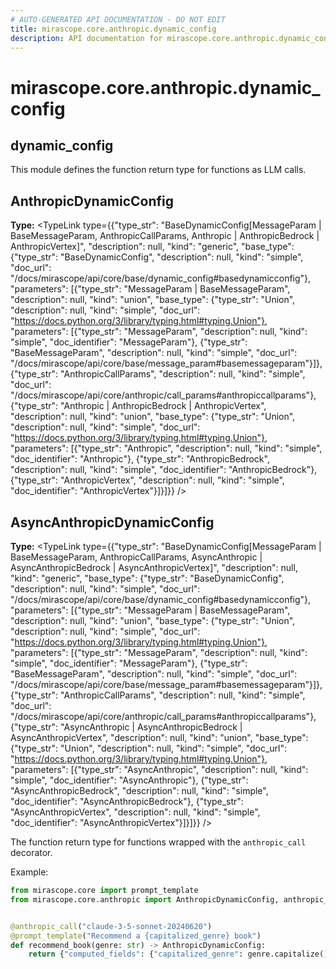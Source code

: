 ```yaml
---
# AUTO-GENERATED API DOCUMENTATION - DO NOT EDIT
title: mirascope.core.anthropic.dynamic_config
description: API documentation for mirascope.core.anthropic.dynamic_config
---
```


# mirascope.core.anthropic.dynamic_config

## <ApiType type="Module" path="core/anthropic/dynamic_config" symbolName="dynamic_config" /> dynamic_config

This module defines the function return type for functions as LLM calls.

## <ApiType type="Attribute" path="core/anthropic/dynamic_config" symbolName="AnthropicDynamicConfig" /> AnthropicDynamicConfig

**Type:** <TypeLink type={{"type_str": "BaseDynamicConfig[MessageParam | BaseMessageParam, AnthropicCallParams, Anthropic | AnthropicBedrock | AnthropicVertex]", "description": null, "kind": "generic", "base_type": {"type_str": "BaseDynamicConfig", "description": null, "kind": "simple", "doc_url": "/docs/mirascope/api/core/base/dynamic_config#basedynamicconfig"}, "parameters": [{"type_str": "MessageParam | BaseMessageParam", "description": null, "kind": "union", "base_type": {"type_str": "Union", "description": null, "kind": "simple", "doc_url": "https://docs.python.org/3/library/typing.html#typing.Union"}, "parameters": [{"type_str": "MessageParam", "description": null, "kind": "simple", "doc_identifier": "MessageParam"}, {"type_str": "BaseMessageParam", "description": null, "kind": "simple", "doc_url": "/docs/mirascope/api/core/base/message_param#basemessageparam"}]}, {"type_str": "AnthropicCallParams", "description": null, "kind": "simple", "doc_url": "/docs/mirascope/api/core/anthropic/call_params#anthropiccallparams"}, {"type_str": "Anthropic | AnthropicBedrock | AnthropicVertex", "description": null, "kind": "union", "base_type": {"type_str": "Union", "description": null, "kind": "simple", "doc_url": "https://docs.python.org/3/library/typing.html#typing.Union"}, "parameters": [{"type_str": "Anthropic", "description": null, "kind": "simple", "doc_identifier": "Anthropic"}, {"type_str": "AnthropicBedrock", "description": null, "kind": "simple", "doc_identifier": "AnthropicBedrock"}, {"type_str": "AnthropicVertex", "description": null, "kind": "simple", "doc_identifier": "AnthropicVertex"}]}]}} />


## <ApiType type="Attribute" path="core/anthropic/dynamic_config" symbolName="AsyncAnthropicDynamicConfig" /> AsyncAnthropicDynamicConfig

**Type:** <TypeLink type={{"type_str": "BaseDynamicConfig[MessageParam | BaseMessageParam, AnthropicCallParams, AsyncAnthropic | AsyncAnthropicBedrock | AsyncAnthropicVertex]", "description": null, "kind": "generic", "base_type": {"type_str": "BaseDynamicConfig", "description": null, "kind": "simple", "doc_url": "/docs/mirascope/api/core/base/dynamic_config#basedynamicconfig"}, "parameters": [{"type_str": "MessageParam | BaseMessageParam", "description": null, "kind": "union", "base_type": {"type_str": "Union", "description": null, "kind": "simple", "doc_url": "https://docs.python.org/3/library/typing.html#typing.Union"}, "parameters": [{"type_str": "MessageParam", "description": null, "kind": "simple", "doc_identifier": "MessageParam"}, {"type_str": "BaseMessageParam", "description": null, "kind": "simple", "doc_url": "/docs/mirascope/api/core/base/message_param#basemessageparam"}]}, {"type_str": "AnthropicCallParams", "description": null, "kind": "simple", "doc_url": "/docs/mirascope/api/core/anthropic/call_params#anthropiccallparams"}, {"type_str": "AsyncAnthropic | AsyncAnthropicBedrock | AsyncAnthropicVertex", "description": null, "kind": "union", "base_type": {"type_str": "Union", "description": null, "kind": "simple", "doc_url": "https://docs.python.org/3/library/typing.html#typing.Union"}, "parameters": [{"type_str": "AsyncAnthropic", "description": null, "kind": "simple", "doc_identifier": "AsyncAnthropic"}, {"type_str": "AsyncAnthropicBedrock", "description": null, "kind": "simple", "doc_identifier": "AsyncAnthropicBedrock"}, {"type_str": "AsyncAnthropicVertex", "description": null, "kind": "simple", "doc_identifier": "AsyncAnthropicVertex"}]}]}} />

The function return type for functions wrapped with the `anthropic_call` decorator.

Example:

```python
from mirascope.core import prompt_template
from mirascope.core.anthropic import AnthropicDynamicConfig, anthropic_call


@anthropic_call("claude-3-5-sonnet-20240620")
@prompt_template("Recommend a {capitalized_genre} book")
def recommend_book(genre: str) -> AnthropicDynamicConfig:
    return {"computed_fields": {"capitalized_genre": genre.capitalize()}}
```



